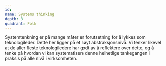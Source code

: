 ```yaml
---
id:
name: Systems thinking
depth: 3
quadrant: Folk
---
```


Systemtenkning er på mange måter en forutsetning for å lykkes som teknologileder.
Dette her ligger på et høyt abstraksjonsnivå.
Vi tenker likevel at de aller fleste teknologiledere har godt av å reflektere over dette, og å tenke på hvordan vi kan systematisere denne helhetlige tankegangen i praksis på alle nivå i virksomheten.
